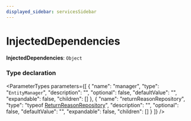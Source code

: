 ```yaml
---
displayed_sidebar: servicesSidebar
---
```



# InjectedDependencies

 **InjectedDependencies**: `Object`

### Type declaration

<ParameterTypes parameters={[
  {
    "name": "manager",
    "type": "`EntityManager`",
    "description": "",
    "optional": false,
    "defaultValue": "",
    "expandable": false,
    "children": []
  },
  {
    "name": "returnReasonRepository",
    "type": "typeof [ReturnReasonRepository](../index.md#returnreasonrepository)",
    "description": "",
    "optional": false,
    "defaultValue": "",
    "expandable": false,
    "children": []
  }
]} />
